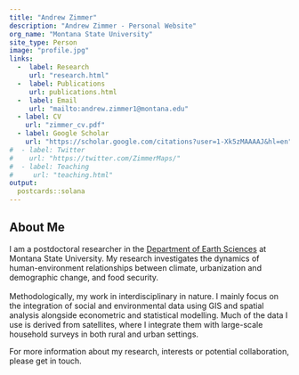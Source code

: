 ```yaml
---
title: "Andrew Zimmer"
description: "Andrew Zimmer - Personal Website"
org_name: "Montana State University"
site_type: Person
image: "profile.jpg"
links:
  -  label: Research
     url: "research.html"
  -  label: Publications
     url: publications.html
  -  label: Email
     url: "mailto:andrew.zimmer1@montana.edu"
  - label: CV
    url: "zimmer_cv.pdf"
  - label: Google Scholar
    url: "https://scholar.google.com/citations?user=1-Xk5zMAAAAJ&hl=en"
#  - label: Twitter
#    url: "https://twitter.com/ZimmerMaps/"
#  - label: Teaching
#     url: "teaching.html"
output:
  postcards::solana
---
```


## About Me
I am a postdoctoral researcher in the [Department of Earth Sciences][msu_des] at Montana State University. My research investigates the dynamics of human-environment relationships between climate, urbanization and demographic change, and food security. 
<br>  
Methodologically, my work in interdisciplinary in nature. I mainly focus on the integration of social and environmental data using GIS and spatial analysis alongside econometric and statistical modelling. Much of the data I use is derived from satellites, where I integrate them with large-scale household surveys in both rural and urban settings. 
<br>

For more information about my research, interests or potential collaboration, please get in touch.
<br>

[msu_des]:https://www.montana.edu/earthsciences/
